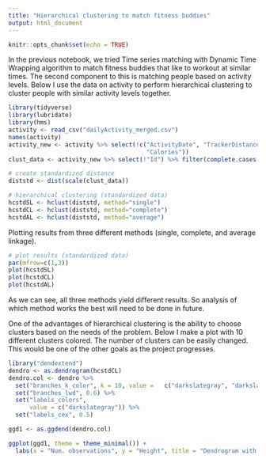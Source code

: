```yaml
---
title: "Hierarchical clustering to match fitness buddies"
output: html_document
---
```


```r
knitr::opts_chunk$set(echo = TRUE)
```

In the previous notebook, we tried Time series matching with Dynamic Time Wrapping algorithm to match fitness buddies that like to workout at similar times. The second component to this is matching people based on activity levels. Below I use the data on activity to perform hierarchical clustering to cluster people with similar activity levels together.

```r
library(tidyverse)
library(lubridate)
library(hms)
activity <- read_csv("dailyActivity_merged.csv")
names(activity)
activity_new <- activity %>% select(!c("ActivityDate", "TrackerDistance", "LoggedActivitiesDistance",
                                       "Calories"))
clust_data <- activity_new %>% select(!"Id") %>% filter(complete.cases(.))

# create standardized distance
diststd <- dist(scale(clust_data))

# hierarchical clustering (standardized data)
hcstdSL <- hclust(diststd, method="single")
hcstdCL <- hclust(diststd, method="complete")
hcstdAL <- hclust(diststd, method="average")

```

Plotting results from three different methods (single, complete, and average linkage). 
```r
# plot results (standardized data)
par(mfrow=c(1,3))
plot(hcstdSL)
plot(hcstdCL)
plot(hcstdAL)
```

As we can see, all three methods yield different results. So analysis of which method works the best will need to be done in future.

One of the advantages of hierarchical clustering is the ability to choose clusters based on the needs of the problem. Below I make a plot with 10 different clusters colored. The number of clusters can be easily changed. This would be one of the other goals as the project progresses. 

```r
library("dendextend")
dendro <- as.dendrogram(hcstdCL)
dendro.col <- dendro %>%
  set("branches_k_color", k = 10, value =   c("darkslategray", "darkslategray4", "darkslategray3", "gold3", "darkcyan", "cyan3", "blue", "orange", "red", "magenta")) %>%
  set("branches_lwd", 0.6) %>%
  set("labels_colors", 
      value = c("darkslategray")) %>% 
  set("labels_cex", 0.5)

ggd1 <- as.ggdend(dendro.col)

ggplot(ggd1, theme = theme_minimal()) +
  labs(x = "Num. observations", y = "Height", title = "Dendrogram with 10 clusters made using Complete Linkage to calculate distances")

```

